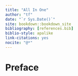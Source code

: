 ```yaml
---
title: "All In One"
author: "tf"
date: "`r Sys.Date()`"
site: bookdown::bookdown_site
bibliography: [references.bib]
biblio-style: apalike
link-citations: yes
nocite: "@*"
---
```


# Preface
